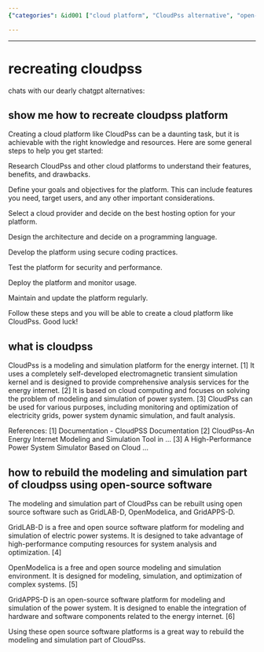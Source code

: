 ```yaml
---
{"categories": &id001 ["cloud platform", "CloudPss alternative", "open-source software", "GridLAB-D", "OpenModelica", "GridAPPS-D", "energy internet analysis"], "category": "Open-source Software", "date": "2023-02-04 14:39:54", "description": "This article explains how to create a cloud platform similar to CloudPss for energy internet analysis using open-source software such as GridLAB-D, OpenModelica, and GridAPPS-D. The process involves setting up the required infrastructure, configuring the software components, and integrating them into a functional platform. This approach provides an alternative solution to traditional cloud platforms, making it more accessible for researchers and practitioners in the field of energy internet analysis.", "tags": *id001, "title": "recreating cloudpss"}

---
```


------

# recreating cloudpss

chats with our dearly chatgpt alternatives:

## show me how to recreate cloudpss platform

Creating a cloud platform like CloudPss can be a daunting task, but it is achievable with the right knowledge and resources. Here are some general steps to help you get started:

Research CloudPss and other cloud platforms to understand their features, benefits, and drawbacks.

Define your goals and objectives for the platform. This can include features you need, target users, and any other important considerations.

Select a cloud provider and decide on the best hosting option for your platform.

Design the architecture and decide on a programming language.

Develop the platform using secure coding practices.

Test the platform for security and performance.

Deploy the platform and monitor usage.

Maintain and update the platform regularly.

Follow these steps and you will be able to create a cloud platform like CloudPss. Good luck!

## what is cloudpss

CloudPss is a modeling and simulation platform for the energy internet. [1] It uses a completely self-developed electromagnetic transient simulation kernel and is designed to provide comprehensive analysis services for the energy internet. [2] It is based on cloud computing and focuses on solving the problem of modeling and simulation of power system. [3] CloudPss can be used for various purposes, including monitoring and optimization of electricity grids, power system dynamic simulation, and fault analysis.


References:
[1] Documentation - CloudPSS Documentation
[2] CloudPss-An Energy Internet Modeling and Simulation Tool in …
[3] A High-Performance Power System Simulator Based on Cloud …

## how to rebuild the modeling and simulation part of cloudpss using open-source software

The modeling and simulation part of CloudPss can be rebuilt using open source software such as GridLAB-D, OpenModelica, and GridAPPS-D. 

GridLAB-D is a free and open source software platform for modeling and simulation of electric power systems. It is designed to take advantage of high-performance computing resources for system analysis and optimization. [4]

OpenModelica is a free and open source modeling and simulation environment. It is designed for modeling, simulation, and optimization of complex systems. [5]

GridAPPS-D is an open-source software platform for modeling and simulation of the power system. It is designed to enable the integration of hardware and software components related to the energy internet. [6]

Using these open source software platforms is a great way to rebuild the modeling and simulation part of CloudPss.



